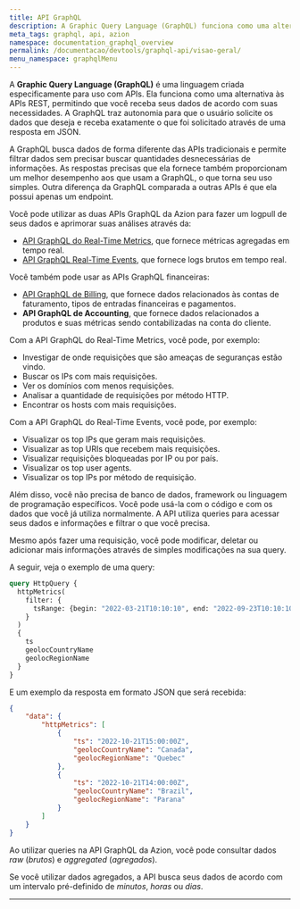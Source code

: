 ```yaml
---
title: API GraphQL
description: A Graphic Query Language (GraphQL) funciona como uma alternativa às APIs REST, permitindo que você receba seus dados de acordo com suas necessidades. A GraphQL traz autonomia para o usuário solicitar os dados que deseja e receber exatamente o que foi solicitado através de uma resposta em JSON.
meta_tags: graphql, api, azion
namespace: documentation_graphql_overview
permalink: /documentacao/devtools/graphql-api/visao-geral/
menu_namespace: graphqlMenu
---
```



A **Graphic Query Language (GraphQL)** é uma linguagem criada especificamente para uso com APIs. Ela funciona como uma alternativa às APIs REST, permitindo que você receba seus dados de acordo com suas necessidades. A GraphQL traz autonomia para que o usuário solicite os dados que deseja e receba exatamente o que foi solicitado através de uma resposta em JSON.

A GraphQL busca dados de forma diferente das APIs tradicionais e permite filtrar dados sem precisar buscar quantidades desnecessárias de informações. As respostas precisas que ela fornece também proporcionam um melhor desempenho aos que usam a GraphQL, o que torna seu uso simples. Outra diferença da GraphQL comparada a outras APIs é que ela possui apenas um endpoint.

Você pode utilizar as duas APIs GraphQL da Azion para fazer um logpull de seus dados e aprimorar suas análises através da:

- [API GraphQL do Real-Time Metrics](/pt-br/documentacao/produtos/observe/real-time-metrics/), que fornece métricas agregadas em tempo real.
- [API GraphQL Real-Time Events](/pt-br/documentacao/produtos/observe/real-time-events/), que fornece logs brutos em tempo real.

<LinkButton link="/pt-br/documentacao/devtools/graphql-api/queries/" text="saiba mais sobre dados agregados e brutos" />

Você também pode usar as APIs GraphQL financeiras:

- [API GraphQL de Billing](/pt-br/documentacao/produtos/gestao-de-contas/billing-and-subscriptions/), que fornece dados relacionados às contas de faturamento, tipos de entradas financeiras e pagamentos.
- **API GraphQL de Accounting**, que fornece dados relacionados a produtos e suas métricas sendo contabilizadas na conta do cliente.

Com a API GraphQL do Real-Time Metrics, você pode, por exemplo:

- Investigar de onde requisições que são ameaças de seguranças estão vindo.
- Buscar os IPs com mais requisições.
- Ver os domínios com menos requisições.
- Analisar a quantidade de requisições por método HTTP.
- Encontrar os hosts com mais requisições.

Com a API GraphQL do Real-Time Events, você pode, por exemplo:

- Visualizar os top IPs que geram mais requisições.
- Visualizar as top URIs que recebem mais requisições.
- Visualizar requisições bloqueadas por IP ou por país.
- Visualizar os top user agents.
- Visualizar os top IPs por método de requisição.

Além disso, você não precisa de banco de dados, framework ou linguagem de programação específicos. Você pode usá-la com o código e com os dados que você já utiliza normalmente. A API utiliza queries para acessar seus dados e informações e filtrar o que você precisa.

Mesmo após fazer uma requisição, você pode modificar, deletar ou adicionar mais informações através de simples modificações na sua query.

A seguir, veja o exemplo de uma query:

```graphql
query HttpQuery {
  httpMetrics(
    filter: {
      tsRange: {begin: "2022-03-21T10:10:10", end: "2022-09-23T10:10:10"}
    }
  ) 
  {	
    ts
    geolocCountryName
    geolocRegionName
  }
}
```

E um exemplo da resposta em formato JSON que será recebida:

```json
{
    "data": {
        "httpMetrics": [
            {
                "ts": "2022-10-21T15:00:00Z",
                "geolocCountryName": "Canada",
                "geolocRegionName": "Quebec"
            },
            {
                "ts": "2022-10-21T14:00:00Z",
                "geolocCountryName": "Brazil",
                "geolocRegionName": "Parana"
            }
        ]
    }
}
```

Ao utilizar queries na API GraphQL da Azion, você pode consultar dados *raw* (*brutos*) e *aggregated* (*agregados*).

Se você utilizar dados agregados, a API busca seus dados de acordo com um intervalo pré-definido de *minutos*, *horas* ou *dias*.



---

